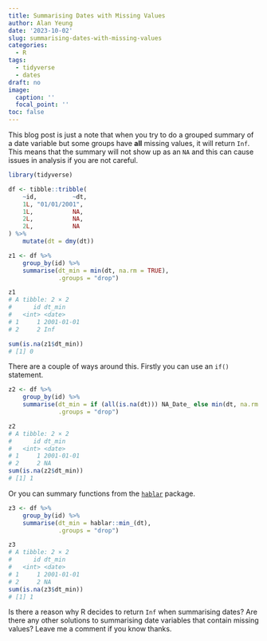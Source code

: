 ```yaml
---
title: Summarising Dates with Missing Values
author: Alan Yeung
date: '2023-10-02'
slug: summarising-dates-with-missing-values
categories:
  - R
tags:
  - tidyverse
  - dates
draft: no
image:
  caption: ''
  focal_point: ''
toc: false
---
```


This blog post is just a note that when you try to do a grouped summary of a date variable but some groups have **all** missing values, it will return `Inf`. This means that the summary will not show up as an `NA` and this can cause issues in analysis if you are not careful.

```r
library(tidyverse)

df <- tibble::tribble(
    ~id,          ~dt,
    1L, "01/01/2001",
    1L,           NA,
    2L,           NA,
    2L,           NA
) %>% 
    mutate(dt = dmy(dt))

z1 <- df %>% 
    group_by(id) %>% 
    summarise(dt_min = min(dt, na.rm = TRUE),
              .groups = "drop")

z1
# A tibble: 2 × 2
#      id dt_min    
#   <int> <date>    
# 1     1 2001-01-01
# 2     2 Inf

sum(is.na(z1$dt_min))
# [1] 0
```

There are a couple of ways around this. Firstly you can use an `if()` statement.

```r
z2 <- df %>% 
    group_by(id) %>% 
    summarise(dt_min = if (all(is.na(dt))) NA_Date_ else min(dt, na.rm = TRUE),
              .groups = "drop")

z2
# A tibble: 2 × 2
#      id dt_min    
#   <int> <date>    
# 1     1 2001-01-01
# 2     2 NA  
sum(is.na(z2$dt_min))
# [1] 1
```

Or you can summary functions from the [`hablar`](https://cran.r-project.org/web/packages/hablar/vignettes/hablar.html) package.

```r
z3 <- df %>% 
    group_by(id) %>% 
    summarise(dt_min = hablar::min_(dt),
              .groups = "drop")

z3
# A tibble: 2 × 2
#      id dt_min    
#   <int> <date>    
# 1     1 2001-01-01
# 2     2 NA  
sum(is.na(z3$dt_min))
# [1] 1
```

Is there a reason why R decides to return `Inf` when summarising dates? Are there any other solutions to summarising date variables that contain missing values? Leave me a comment if you know thanks.
